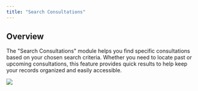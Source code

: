 ```yaml
---
title: "Search Consultations"
---
```


## Overview

The "Search Consultations" module helps you find specific consultations based on your chosen search criteria. Whether you need to locate past or upcoming consultations, this feature provides quick results to help keep your records organized and easily accessible.

![](/images/workflows/search_consultations001.png)
